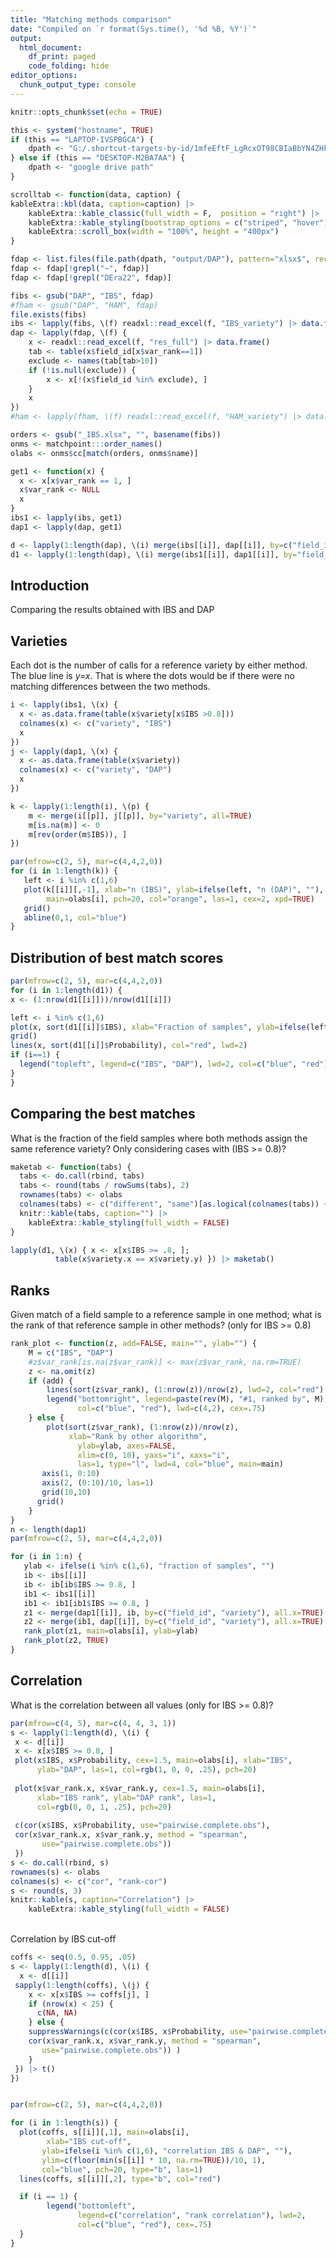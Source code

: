 ```yaml
---
title: "Matching methods comparison"
date: "Compiled on `r format(Sys.time(), '%d %B, %Y')`"
output:
  html_document:
    df_print: paged
    code_folding: hide
editor_options:
  chunk_output_type: console
---
```



```r
knitr::opts_chunk$set(echo = TRUE)

this <- system("hostname", TRUE)
if (this == "LAPTOP-IVSPBGCA") { 
	dpath <- "G:/.shortcut-targets-by-id/1mfeEftF_LgRcxOT98CBIaBbYN4ZHkBr_/share/image"
} else if (this == "DESKTOP-M2BA7AA") {
	dpath <- "google drive path"
}

scrolltab <- function(data, caption) {
kableExtra::kbl(data, caption=caption) |>
    kableExtra::kable_classic(full_width = F,  position = "right") |>
    kableExtra::kable_styling(bootstrap_options = c("striped", "hover"))  |> 
    kableExtra::scroll_box(width = "100%", height = "400px")
}

```


```r
fdap <- list.files(file.path(dpath, "output/DAP"), pattern="xlsx$", recursive=TRUE, full=TRUE)
fdap <- fdap[!grepl("~", fdap)]
fdap <- fdap[!grepl("DEra22", fdap)]

fibs <- gsub("DAP", "IBS", fdap)
#fham <- gsub("DAP", "HAM", fdap)
file.exists(fibs)
ibs <- lapply(fibs, \(f) readxl::read_excel(f, "IBS_variety") |> data.frame())
dap <- lapply(fdap, \(f) {
    x <- readxl::read_excel(f, "res_full") |> data.frame()
    tab <- table(x$field_id[x$var_rank==1])
    exclude <- names(tab[tab>10])
    if (!is.null(exclude)) {
    	x <- x[!(x$field_id %in% exclude), ]
    }
    x
})
#ham <- lapply(fham, \(f) readxl::read_excel(f, "HAM_variety") |> data.frame())

orders <- gsub("_IBS.xlsx", "", basename(fibs))
onms <- matchpoint:::order_names()
olabs <- onms$cc[match(orders, onms$name)]

get1 <- function(x) {
  x <- x[x$var_rank == 1, ]
  x$var_rank <- NULL
  x
}
ibs1 <- lapply(ibs, get1)
dap1 <- lapply(dap, get1)

d <- lapply(1:length(dap), \(i) merge(ibs[[i]], dap[[i]], by=c("field_id", "ref_id")))
d1 <- lapply(1:length(dap), \(i) merge(ibs1[[i]], dap1[[i]], by="field_id"))
```

## Introduction

Comparing the results obtained with IBS and DAP

## Varieties 

Each dot is the number of calls for a reference variety by either method. The blue line is *y=x*. That is where the dots would be if there were no matching differences between the two methods. 

```r
i <- lapply(ibs1, \(x) {
  x <- as.data.frame(table(x$variety[x$IBS >0.8]))
  colnames(x) <- c("variety", "IBS")
  x
})
j <- lapply(dap1, \(x) {
  x <- as.data.frame(table(x$variety))
  colnames(x) <- c("variety", "DAP")
  x
})

k <- lapply(1:length(i), \(p) {
    m <- merge(i[[p]], j[[p]], by="variety", all=TRUE)
    m[is.na(m)] <- 0
    m[rev(order(m$IBS)), ]
})

par(mfrow=c(2, 5), mar=c(4,4,2,0))
for (i in 1:length(k)) {
   left <- i %in% c(1,6)
   plot(k[[i]][,-1], xlab="n (IBS)", ylab=ifelse(left, "n (DAP)", ""), 
        main=olabs[i], pch=20, col="orange", las=1, cex=2, xpd=TRUE)
   grid()
   abline(0,1, col="blue")
}
```



## Distribution of best match scores 

```r
par(mfrow=c(2, 5), mar=c(4,4,2,0))
for (i in 1:length(d1)) {
x <- (1:nrow(d1[[i]]))/nrow(d1[[i]])

left <- i %in% c(1,6)
plot(x, sort(d1[[i]]$IBS), xlab="Fraction of samples", ylab=ifelse(left, "score", ""), las=1, ylim=c(0.5, 1), type="l", lwd=2, col="blue", main=olabs[i])
grid()
lines(x, sort(d1[[i]]$Probability), col="red", lwd=2)
if (i==1) {
  legend("topleft", legend=c("IBS", "DAP"), lwd=2, col=c("blue", "red"), cex=.9)
}
}
```

## Comparing the best matches

What is the fraction of the field samples where both methods assign the same reference variety? Only considering cases with (IBS >= 0.8)?

```r
maketab <- function(tabs) {
  tabs <- do.call(rbind, tabs)
  tabs <- round(tabs / rowSums(tabs), 2)
  rownames(tabs) <- olabs
  colnames(tabs) <- c("different", "same")[as.logical(colnames(tabs)) + 1]
  knitr::kable(tabs, caption="") |> 
    kableExtra::kable_styling(full_width = FALSE)
}

lapply(d1, \(x) { x <- x[x$IBS >= .8, ]; 
          table(x$variety.x == x$variety.y) }) |> maketab()

```

## Ranks

Given match of a field sample to a reference sample in one method; what is the rank of that reference sample in other methods? (only for IBS >= 0.8)

```r
rank_plot <- function(z, add=FALSE, main="", ylab="") {
	M = c("IBS", "DAP")
	#z$var_rank[is.na(z$var_rank)] <- max(z$var_rank, na.rm=TRUE)
	z <- na.omit(z)
	if (add) {
		lines(sort(z$var_rank), (1:nrow(z))/nrow(z), lwd=2, col="red")
		legend("bottomright", legend=paste(rev(M), "#1, ranked by", M),
		       col=c("blue", "red"), lwd=c(4,2), cex=.75)
	} else {
		plot(sort(z$var_rank), (1:nrow(z))/nrow(z), 
		     xlab="Rank by other algorithm", 
			   ylab=ylab, axes=FALSE,
			   xlim=c(0, 10), yaxs="i", xaxs="i",
			   las=1, type="l", lwd=4, col="blue", main=main)
	   axis(1, 0:10)
	   axis(2, (0:10)/10, las=1)
	   grid(10,10)
	  grid()
	}
}
n <- length(dap1)
par(mfrow=c(2, 5), mar=c(4,4,2,0))

for (i in 1:n) {
   ylab <- ifelse(i %in% c(1,6), "fraction of samples", "")
   ib <- ibs[[i]]
   ib <- ib[ib$IBS >= 0.8, ]
   ib1 <- ibs1[[i]]
   ib1 <- ib1[ib1$IBS >= 0.8, ]
   z1 <- merge(dap1[[i]], ib, by=c("field_id", "variety"), all.x=TRUE)
   z2 <- merge(ib1, dap[[i]], by=c("field_id", "variety"), all.x=TRUE)
   rank_plot(z1, main=olabs[i], ylab=ylab)
   rank_plot(z2, TRUE)
}

```


## Correlation

What is the correlation between all values (only for IBS >= 0.8)?

```r
par(mfrow=c(4, 5), mar=c(4, 4, 3, 1))
s <- lapply(1:length(d), \(i) {
 x <- d[[i]]
 x <- x[x$IBS >= 0.8, ]  
 plot(x$IBS, x$Probability, cex=1.5, main=olabs[i], xlab="IBS",
      ylab="DAP", las=1, col=rgb(1, 0, 0, .25), pch=20)
 
 plot(x$var_rank.x, x$var_rank.y, cex=1.5, main=olabs[i], 
      xlab="IBS rank", ylab="DAP rank", las=1, 
      col=rgb(0, 0, 1, .25), pch=20)
 
 c(cor(x$IBS, x$Probability, use="pairwise.complete.obs"),
 cor(x$var_rank.x, x$var_rank.y, method = "spearman",
       use="pairwise.complete.obs")) 
 })
s <- do.call(rbind, s)
rownames(s) <- olabs
colnames(s) <- c("cor", "rank-cor")
s <- round(s, 3)
knitr::kable(s, caption="Correlation") |> 
    kableExtra::kable_styling(full_width = FALSE)

```

</br>
Correlation by IBS cut-off

```r
coffs <- seq(0.5, 0.95, .05)
s <- lapply(1:length(d), \(i) {
  x <- d[[i]]
 sapply(1:length(coffs), \(j) {
    x <- x[x$IBS >= coffs[j], ]  
    if (nrow(x) < 25) {
      c(NA, NA)
    } else {
    suppressWarnings(c(cor(x$IBS, x$Probability, use="pairwise.complete.obs"),
    cor(x$var_rank.x, x$var_rank.y, method = "spearman",
       use="pairwise.complete.obs")) )
    }
 }) |> t()
})


par(mfrow=c(2, 5), mar=c(4,4,2,0))

for (i in 1:length(s)) {
  plot(coffs, s[[i]][,1], main=olabs[i], 
        xlab="IBS cut-off", 
       ylab=ifelse(i %in% c(1,6), "correlation IBS & DAP", ""),
       ylim=c(floor(min(s[[i]] * 10, na.rm=TRUE))/10, 1),
       col="blue", pch=20, type="b", las=1)
  lines(coffs, s[[i]][,2], type="b", col="red")

  if (i == 1) {
		legend("bottomleft", 
		       legend=c("correlation", "rank correlation"), lwd=2, 
		       col=c("blue", "red"), cex=.75)
  }
}
```


